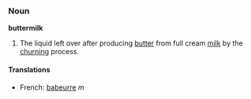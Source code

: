 === Noun ===
'''buttermilk'''

# The liquid left over after producing [[butter]] from full cream [[milk]] by the [[churning]] process.

====Translations====
*French: [[babeurre]] ''m''